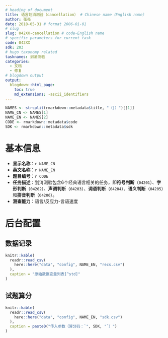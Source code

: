```yaml
---
# heading of document
title: 语言划消测验（cancellation） # Chinese name（English name）
author: 张亮
date: 2018-05-31 # format 2006-01-01
# slug
slug: 042XX-cancellation # code-English name
# specific parameters for current task
code: 042XX
sdk: 203
# hugo taxonomy related
tasknames: 划消测验
categories:
  - 文档
  - 修复
# blogdown output
output:
  blogdown::html_page:
    toc: true
    md_extensions: -ascii_identifiers
---
```


```r
NAMES <- strsplit(rmarkdown::metadata$title, "（|）")[[1]]
NAME_CN <- NAMES[1]
NAME_EN <- NAMES[2]
CODE <- rmarkdown::metadata$code
SDK <- rmarkdown::metadata$sdk
```

# 基本信息

* **显示名称**：`r NAME_CN`
* **英文名称**：`r NAME_EN`
* **题目编号**：`r CODE`
* **任务描述**：划消测验包含6个经典语言相关的任务，即**符号判断**（`04201`）、**字形判断**（`04202`）、**声调判断**（`04203`）、**词语判断**（`04204`）、**语义判断**（`04205`）和**拼音判断**（`04206`）。
* **测查能力**：语言/反应力-言语速度
<!-- * **相关任务**： -->

<!-- # 前端交互 -->

<!-- ## 基本逻辑 -->

<!-- ## 详细说明 -->

# 后台配置

<!-- ## 游戏参数 -->

<!-- ```{r configs, echo=FALSE, message=FALSE} -->
<!-- # knitr::kable( -->
<!-- #   readr::read_csv( -->
<!-- #     here::here("data", "config", NAME_EN, "configs.csv") -->
<!-- #   ), -->
<!-- #   caption = "配置参数总表" -->
<!-- # ) -->
<!-- ``` -->

## 数据记录

```r
knitr::kable(
  readr::read_csv(
    here::here("data", "config", NAME_EN, "recs.csv")
  ),
  caption = "原始数据变量列表[^std]"
)
```

[^std]: 请参考[标准](`r blogdown::shortcode("relref", "standard.html")`)。

## 试题算分

```r
knitr::kable(
  readr::read_csv(
    here::here("data", "config", NAME_EN, "sdk.csv")
  ),
  caption = paste0("传入参数（算分码：`", SDK, "`）")
)
```

